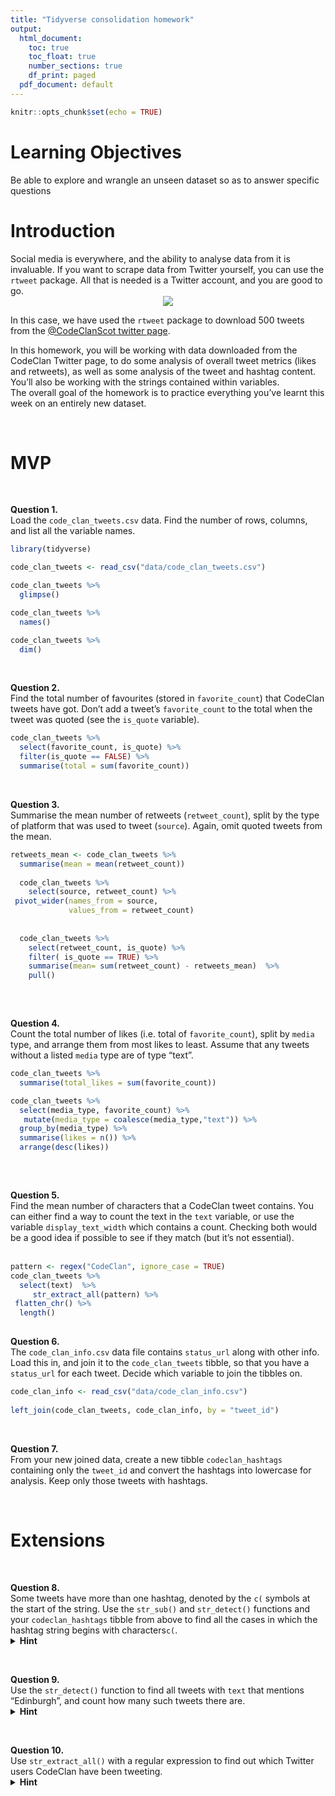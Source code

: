 ```yaml
---
title: "Tidyverse consolidation homework"
output:
  html_document:
    toc: true
    toc_float: true
    number_sections: true
    df_print: paged
  pdf_document: default
---
```


```r
knitr::opts_chunk$set(echo = TRUE)
```


# Learning Objectives 

Be able to explore and wrangle an unseen dataset so as to answer specific questions

# Introduction

Social media is everywhere, and the ability to analyse data from it is invaluable. If you want to scrape data from Twitter yourself, you can use the `rtweet` package. All that is needed is a Twitter account, and you are good to go. 
<center>
![](http://www.storybench.org/wp-content/uploads/2018/11/rtweet-730x461.png)
</center>

In this case, we have used the `rtweet` package to download 500 tweets from the [@CodeClanScot twitter page](https://twitter.com/CodeClanScot). 
  
In this homework, you will be working with data downloaded from the CodeClan Twitter page, to do some analysis of overall tweet metrics (likes and retweets), as well as some analysis of the tweet and hashtag content. You'll also be working with the strings contained within variables. 
<br>
The overall goal of the homework is to practice everything you've learnt this week on an entirely new dataset. 
<br>

<br>

# MVP 

<br>

**Question 1.**  
Load the `code_clan_tweets.csv` data. Find the number of rows, columns, and list all the variable names. 

```r
library(tidyverse)

code_clan_tweets <- read_csv("data/code_clan_tweets.csv")
```

```r
code_clan_tweets %>% 
  glimpse()

code_clan_tweets %>% 
  names()

code_clan_tweets %>% 
  dim()
```

<br>

**Question 2.**  
Find the total number of favourites (stored in `favorite_count`) that CodeClan tweets have got. Don't add a tweet's `favorite_count` to the total when the tweet was quoted (see the `is_quote` variable). 

```r
code_clan_tweets %>% 
  select(favorite_count, is_quote) %>% 
  filter(is_quote == FALSE) %>% 
  summarise(total = sum(favorite_count))
```

<br>

**Question 3.**  
Summarise the mean number of retweets (`retweet_count`), split by the type of platform that was used to tweet (`source`). Again, omit quoted tweets from the mean.

```r
retweets_mean <- code_clan_tweets %>% 
  summarise(mean = mean(retweet_count))  
  
  code_clan_tweets %>%
    select(source, retweet_count) %>%
 pivot_wider(names_from = source,
             values_from = retweet_count) 
  
  
  code_clan_tweets %>% 
    select(retweet_count, is_quote) %>% 
    filter( is_quote == TRUE) %>% 
    summarise(mean= sum(retweet_count) - retweets_mean)  %>% 
    pull()
   

```

<br>

**Question 4.**  
Count the total number of likes (i.e. total of `favorite_count`), split by `media` type, and arrange them from most likes to least. Assume that any tweets without a listed `media` type are of type "text".  
 
```r
code_clan_tweets %>% 
  summarise(total_likes = sum(favorite_count))  

code_clan_tweets %>% 
  select(media_type, favorite_count) %>% 
   mutate(media_type = coalesce(media_type,"text")) %>% 
  group_by(media_type) %>% 
  summarise(likes = n()) %>% 
  arrange(desc(likes))
 
```
 
<br>

**Question 5.**  
Find the mean number of characters that a CodeClan tweet contains.  You can either find a way to count the text in the `text` variable, or use the variable `display_text_width` which contains a count. Checking both would be a good idea if possible to see if they match (but it's not essential).  
<br>
```r
pattern <- regex("CodeClan", ignore_case = TRUE)
code_clan_tweets %>% 
  select(text)  %>% 
     str_extract_all(pattern) %>% 
 flatten_chr() %>% 
  length()
   
```

**Question 6.**  
The `code_clan_info.csv` data file contains `status_url` along with other info. Load this in, and join it to the `code_clan_tweets` tibble, so that you have a `status_url` for each tweet. Decide which variable to join the tibbles on.  


```r
code_clan_info <- read_csv("data/code_clan_info.csv")
  
left_join(code_clan_tweets, code_clan_info, by = "tweet_id")
```

<br>

**Question 7.**  
From your new joined data, create a new tibble `codeclan_hashtags` containing only the `tweet_id` and convert the hashtags into lowercase for analysis. Keep only those tweets with hashtags.

<br>

# Extensions

<br>

**Question 8.**  
Some tweets have more than one hashtag, denoted by the `c(` symbols at the start of the string. Use the `str_sub()` and `str_detect()` functions and your `codeclan_hashtags` tibble from above to find all the cases in which the hashtag string begins with characters`c(`.
<details>
<summary>**Hint**</summary>
Try a regex pattern `"c\\("`. The double backslash is necessary in R to mark a backslash as itself being escaped. 
</details>

<br>

**Question 9.**  
Use the `str_detect()` function to find all tweets with `text` that mentions "Edinburgh", and count how many such tweets there are. 
<details>
<summary>**Hint**</summary>
You may need to make sure your tweets are all the same case before searching.
</details>

<br>

**Question 10.**  
Use `str_extract_all()` with a regular expression to find out which Twitter users CodeClan have been tweeting. 
<details>
<summary>**Hint**</summary>
Think about all the different characters which could be in a Twitter username, do a bit of online research
</details>

